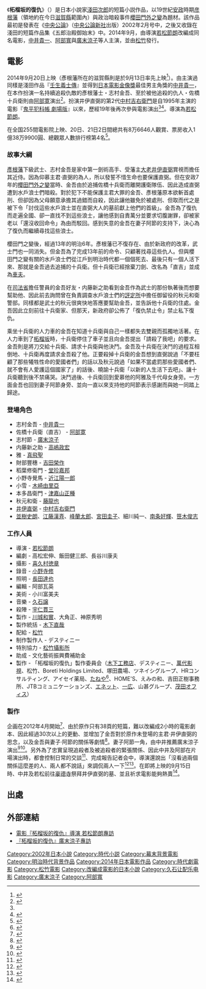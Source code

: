 《'''柘榴坂的復仇'''》（{{lang|ja|柘榴坂の仇討}}）是日本小說家[[淺田次郎|淺田次郎]]的短篇小説作品，以19世紀[[安政|安政]]時期[[彦根藩|彦根藩]]（領地約在今日[[滋賀縣|滋賀縣]]範圍內）與政治暗殺事件[[櫻田門外之變|櫻田門外之變]]為題材。該作品最初是發表在《[[中央公論|中央公論]]》（[[中央公論新社|中央公論新社]]出版）2002年2月号中，之後又收錄在淺田的短篇作品集《五郎治殿御始末》中。2014年9月，由導演[[若松節朗|若松節朗]]改編成同名電影，[[中井貴一|中井貴一]]、[[阿部寬|阿部寬]]與[[廣末涼子|廣末涼子]]等人主演，並由[[松竹|松竹]]發行。

== 電影 ==
{{Infobox Film
| name               = 柘榴坂的復仇
| original_name      = {{lang|ja|柘榴坂の仇討}}
| image              = 
| caption            = 
| cn_image           = 
| hk_image           = 
| tw_image           = 
| image_size         =
| director           = [[若松節朗|若松節朗]]
| executive_producer =
| producer           = [[川城和實|川城和實]]<br />大角正<br />神原秀明
| writer             = 高松宏伸<br />飯田健三郎<br />長谷川康夫
| based on           = [[淺田次郎|淺田次郎]]
| starring           = [[中井貴一|中井貴一]]<br />[[阿部寛|阿部寛]]
| music              = [[久石讓|久石讓]]
| maintheme          = 
| cinematography     = 喜久村德章
| editing            = 
| studio             = [[製作委員會方式|《柘榴坂的復仇》製作委員會]]
| distributor        = {{flagicon|JPN}} [[松竹|松竹]]
| released           = {{flagicon|JPN}} 2014年9月20日
| rate               = 
| runtime            = 119分鐘
| country            = {{JPN}}
| language           = 日語
| imdb_id            = 
| cn_name            = 
| hk_name            = 
| tw_name            = 
}}
2014年9月20日上映（彥根藩所在的滋賀縣則是於9月13日率先上映<ref>{{Cite web |url=http://biwako-otsu.keizai.biz/headline/1101/ |title=電影「柘榴坂的復仇」、中井貴一參加作為電影舞台的滋賀縣先行上映記念會 |publisher=びわ湖大津経済新聞 |date=2014-09-17 |accessdate=2014-09-23 |archive-date=2019-12-02 |archive-url=https://web.archive.org/web/20191202084308/https://biwako-otsu.keizai.biz/headline/1101/ |dead-url=no }}</ref>）。由主演過同樣是淺田作品『[[壬生義士傳|壬生義士傳]]』並得到[[日本電影金像獎|日本電影金像獎]]最佳男主角獎的[[中井貴一|中井貴一]]，在本作扮演一名持續追殺仇敵的彥根藩士・志村金吾、至於被他追殺的仇人・佐橋十兵衛則由[[阿部寛|阿部寛]]演出<ref name="eiga.com1">{{Cite web |url=http://eiga.com/news/20140204/1/ |title=中井貴一主演「柘榴坂的復仇」！阿部寛×廣末涼子×中村吉右衛門共同演出 |publisher=映画.com |date=2014-02-04 |accessdate=2014-09-18 |archive-date=2019-12-03 |archive-url=https://web.archive.org/web/20191203184548/https://eiga.com/news/20140204/1/ |dead-url=no }}</ref>。扮演井伊直弼的第2代[[中村吉右衛門|中村吉右衛門]]是自1995年主演的電影『[[鬼平犯科帳_劇場版|鬼平犯科帳 劇場版]]』以來，歷經19年後再次參與電影演出<ref name="eiga.com1" /><ref>{{Cite web |url=http://www.kabuki-bito.jp/news/2014/09/post_1186.html |title=吉右衛門演出電影『柘榴坂的復仇』 |work=ニュース |publisher=歌舞伎美人（かぶきびと） |date=2014-09-05 |accessdate=2014-09-18 |archive-url=https://web.archive.org/web/20140913054814/http://www.kabuki-bito.jp/news/2014/09/post_1186.html |archive-date=2014-09-13 |dead-url=yes }}</ref>。導演為[[若松節朗|若松節朗]]。

在全国255間電影院上映、20日、21日2日間總共有8万6646人觀賞、票房收入1億38万9900圓、總觀眾人數排行榜第4名<ref>{{Cite web|date=2014-09-22|url=http://www.kogyotsushin.com/archives/topics/t8/201409/22185043.php|title=「神劍闖江湖 傳說的最後時刻篇」連2週第1名！！SF大作｢猩球崛起：黎明的進擊！|publisher=CINEMAランキング通信|accessdate=2014-09-22|archive-date=2019-08-22|archive-url=https://web.archive.org/web/20190822223044/http://www.kogyotsushin.com/archives/topics/t8/201409/22185043.php|dead-url=no}}</ref>。

=== 故事大綱 ===
[[彥根藩|彥根藩]]下級武士、志村金吾是家中第一劍術高手、受藩主[[大老|大老]][[井伊直弼|井伊直弼]]賞視而擔任其近侍。因為仰慕主君‧直弼的為人，所以發誓不惜生命也要保護直弼。但在安政7年的[[櫻田門外之變|櫻田門外之變]]當時、金吾由於追捕佐橋十兵衛而離開護衛隊伍、因此造成直弼遭到水戶浪士們暗殺。對於犯下不能保護主君大罪的金吾、彥根藩原本欲斬首處刑、但卻因為父母願意承擔其過錯而自殺，因此讓他雖免於被處刑、但取而代之是被下令「討伐這些水戶浪士並在直弼大人的墓前獻上他們的首級」。金吾為了復仇而走遍全國、卻一直找不到這些浪士，讓他感到自責萬分並要求切腹謝罪，卻被家老以「還沒收回命令」為由而駁回。感到失意的金吾在妻子阿節的支持下，決心為了復仇而繼續尋找這些浪士。

櫻田門之變後，經過13年的明治6年。彥根藩已不復存在、由於新政府的改革，武士門也一同消失。但金吾為了完成13年前的命令、只顧著找尋這些仇人。但與櫻田門之變有關的水戶浪士們從江戶到明治時代都一個個死去、最後只有一個人活下來、那就是金吾過去追捕的十兵衛。但十兵衛已經捨棄刀劍、改名為「直吉」並成為[[人力車|車夫]]。

在[[司法省|司法省]]擔任警員的金吾好友・内藤新之助看到金吾作為武士的那份執著後而想要幫助他、因此前去詢問曾在負責調查水戶浪士們的[[評定所|評定所]]中擔任御留役的秋元和衛警部。同樣都是武士的秋元很爽快地答應要幫助金吾，並告訴他十兵衛的住處。金吾因此立刻前往十兵衛家、但那天，新政府卻公佈了「復仇禁止令」禁止私下復仇。

乘坐十兵衛的人力車的金吾在知道十兵衛與自己一樣都失去雙親而孤獨地活著。在人力車到了[[柘榴坂|柘榴坂]]時，十兵衛停住了車子並且向金吾提出「請殺了我吧」的要求。金吾則是將刀交給十兵衛、請求十兵衛與他決鬥。金吾及十兵衛在決鬥的過程互相倒地、十兵衛再度請求金吾殺了他。正要殺掉十兵衛的金吾想到直弼說過「不要枉顧了那些犧牲性命的愛國者們」的話以及秋元說過「如果不當處罰那些愛國者們、就不會有人愛護這個國家了」的話後、曉諭十兵衛「以新的人生活下去吧」、讓十兵衛聽到後不禁痛哭。決鬥過後、十兵衛回到愛慕他的阿雅及千代母女身旁。一方面金吾也回到妻子阿節身旁、並向一直以來支持他的阿節表示感謝而與她一同踏上歸途。

=== 登場角色 ===
* 志村金吾 - [[中井貴一|中井貴一]]
* 佐橋十兵衛（直吉） - [[阿部寛|阿部寛]]
* 志村節 - [[廣末涼子|廣末涼子]]
* 内藤新之助 - [[高嶋政宏|高嶋政宏]]
* 雅 - [[真飛聖|真飛聖]]
* 財部豐穗 - [[吉田榮作|吉田榮作]]
* 稻葉修衛門 - [[堂珍嘉邦|堂珍嘉邦]]
* 小野寺覺馬 - [[近江陽一郎|近江陽一郎]]
* 小雪 - [[木崎由里亞|木崎由里亞]]
* 本多昌衛門 - [[津嘉山正種|津嘉山正種]]
* 秋元和衛 - [[藤龍也|藤龍也]]
* [[井伊直弼|井伊直弼]] - [[中村吉右衛門|中村吉右衛門]]
* [[並樹史朗|並樹史朗]]、[[江藤漢斉|江藤漢斉]]、[[峰蘭太郎|峰蘭太郎]]、[[宮田圭子|宮田圭子]]、細川純一、[[南条好輝|南条好輝]]、[[笹木俊志|笹木俊志]]

=== 工作人員 ===
* 導演 - [[若松節朗|若松節朗]]
* 編劇 - 高松宏伸、飯田健三郎、長谷川康夫
* 攝影 - [[喜久村徳章|喜久村徳章]]
* 錄音 - [[小野寺修|小野寺修]]
* 照明 - [[長田達也|長田達也]]
* 編輯 - 阿部瓦英
* 美術 - 小川富美夫
* 音樂 - [[久石譲|久石譲]]
* 殺陣 - [[宇仁貫三|宇仁貫三]]
* 製作 - [[川城和實|川城和實]]、大角正、神原秀明
* 製作統括 - [[木下直哉|木下直哉]]
* 配給 - [[松竹|松竹]]
* 制作製作人 - デスティニー
* 特別協力 - [[松竹攝影所|松竹攝影所]]
* 助成 - 文化藝術振興費補助金
* 製作 - 「柘榴坂的復仇」製作委員会（[[木下工務店|木下工務店]]、デスティニー、[[萬代影視|萬代影視]]、松竹、Boreti Holdings Limited、塚田農場、ツネイシグループ、HRコンサルティング、アイセイ薬局、[[たねや|たねや]]<ref>{{Cite web|date=2014-07-29|url=http://taneya.jp/group/zakurozaka/index.html|title=たねや製作電影『柘榴坂的復仇』。|work=お知らせ|publisher=たねやグループ|accessdate=2014-09-18|archive-date=2016-03-04|archive-url=https://web.archive.org/web/20160304092808/http://taneya.jp/group/zakurozaka/index.html|dead-url=no}}</ref>、HOME'S、えみの和、吉田正樹事務所、JTBコミュニケーションズ、[[エネット|エネット]]、[[一広|一広]]、山甚グループ、[[茂田オフィス|茂田オフィス]]）

=== 製作 ===
企画在2012年4月開始<ref>{{Cite web |url=http://zakurozaka.com/ |title=武士的矜持』電影化―2012年4月某日― |work=プロダクションノート |publisher=電影官網 |accessdate=2014-09-23 |archive-date=2021-02-15 |archive-url=https://web.archive.org/web/20210215060823/https://zakurozaka.com/ |dead-url=no }}</ref>、由於原作只有38頁的短篇，難以改編成2小時的電影劇本、因此經過30次以上的更動、並增加了金吾對於原作未登場的主君‧井伊直弼的思念，以及金吾與妻子‧阿節的關係等劇情<ref>{{Cite web |url=http://zakurozaka.com/ |title=第一稿はスタートライン―8月某日― |work=プロダクションノート |publisher=電影官網 |accessdate=2014-09-23 |archive-date=2021-02-15 |archive-url=https://web.archive.org/web/20210215060823/https://zakurozaka.com/ |dead-url=no }}</ref>。妻子阿節一角，由中井推薦廣末涼子演出<ref>{{Cite web |url=http://news.walkerplus.com/article/50249/ |title=受中井貴一仰慕的廣末涼子！對於妻子一角的熱情好意，連廣末也害羞得笑了 |publisher=MovieWalker |date=2014-09-09 |accessdate=2014-09-18 |archive-date=2019-01-02 |archive-url=https://web.archive.org/web/20190102223631/https://news.walkerplus.com/article/50249/ |dead-url=no }}</ref><ref>{{Cite web |url=http://www.cinemacafe.net/article/2014/09/09/25871.html |title=中井貴一推薦廣末涼子演出妻子一角！來自偶然在飛機上看到的電影 |publisher=シネマカフェ cinemacafe.net |date=2014-09-09 |accessdate=2014-09-18 |archive-date=2021-01-24 |archive-url=https://web.archive.org/web/20210124181311/https://www.cinemacafe.net/article/2014/09/09/25871.html |dead-url=no }}</ref>。另外為了忠實呈現追殺者及被追殺者的緊張關係、因此中井及阿部在片場演出時，都會控制日常的交談<ref>{{Cite web |url=http://eiga.com/news/20140730/18/ |title=「柘榴坂的復仇」主演的中井貴一＆阿部寛、若松導演出面反駁三人的不和說 |publisher=映画.com |date=2014-07-30 |accessdate=2014-09-18 |archive-date=2019-11-30 |archive-url=https://web.archive.org/web/20191130050048/https://eiga.com/news/20140730/18/ |dead-url=no }}</ref>、完成報告記者会中，導演還說出「沒看過兩個關係這麼差的人、兩人都不說話」來調侃兩人一下<ref>{{Cite web |url=http://news.walkerplus.com/article/49030/ |title=「沒看過兩個關係這麼差的人」!?中井貴一及阿部寛否認若松節朗導演的發言！ |author=山崎伸子 |date=2014-07-30 |publisher=MovieWalker |accessdate=2014-09-18 |archive-date=2018-12-25 |archive-url=https://web.archive.org/web/20181225050121/https://news.walkerplus.com/article/49030/ |dead-url=no }}</ref><ref>{{Cite web |url=http://www.cinemacafe.net/article/2014/07/30/24973.html |title=真的關係很不好？中井貴一及阿部寛在『柘榴坂的復仇』攝影中，兩個月不說話！ |publisher=シネマカフェ cinemacafe.net |date=2014-07-30 |accessdate=2014-09-18 |archive-date=2019-12-01 |archive-url=https://web.archive.org/web/20191201142430/https://www.cinemacafe.net/article/2014/07/30/24973.html |dead-url=no }}</ref>。在即將上映的9月15日時、中井及若松前往[[豪德寺|豪德寺]]祭拜井伊直弼的墓、並且祈求電影能夠熱賣<ref>{{Cite web |url=http://www.cinematoday.jp/page/N0066351 |title=中井貴一在井伊直弼墓前祈求電影『柘榴坂的復仇』能熱賣！ |publisher=シネマトゥデイ |date=2014-09-15 |accessdate=2014-09-18 |archive-date=2016-03-04 |archive-url=https://web.archive.org/web/20160304113815/http://www.cinematoday.jp/page/N0066351 |dead-url=no }}</ref>。

== 出處 ==
{{Reflist}}

== 外部連結 ==
* [http://www.creativevillage.ne.jp/cafe/wakamatsu.html 電影『柘榴坂的復仇』導演 若松節朗專訪] {{Wayback|url=http://www.creativevillage.ne.jp/cafe/wakamatsu.html |date=20150501153024 }}
* [http://www.cinematoday.jp/page/A0004276 『柘榴坂的復仇』廣末涼子專訪] {{Wayback|url=http://www.cinematoday.jp/page/A0004276 |date=20161010044653 }}

[[Category:2002年日本小說|Category:2002年日本小說]]
[[Category:時代小説|Category:時代小説]]
[[Category:幕末背景電影|Category:幕末背景電影]]
[[Category:明治時代背景作品|Category:明治時代背景作品]]
[[Category:2014年日本電影作品|Category:2014年日本電影作品]]
[[Category:時代劇電影|Category:時代劇電影]]
[[Category:松竹電影|Category:松竹電影]]
[[Category:改編成電影的日本小說|Category:改編成電影的日本小說]]
[[Category:久石让配乐电影|Category:久石让配乐电影]]
[[Category:廣末涼子|Category:廣末涼子]]
[[Category:阿部寬|Category:阿部寬]]